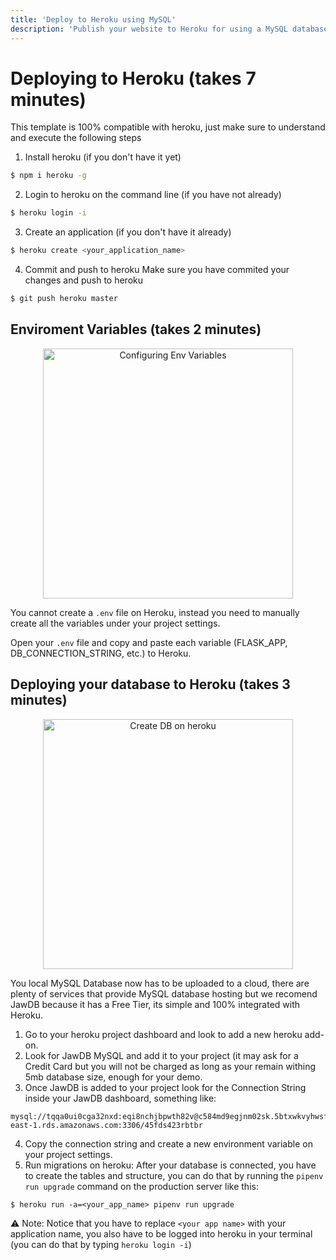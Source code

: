 ```yaml
---
title: 'Deploy to Heroku using MySQL'
description: 'Publish your website to Heroku for using a MySQL database for free'
---
```



# Deploying to Heroku (takes 7 minutes)

This template is 100% compatible with heroku, just make sure to understand and execute the following steps

1. Install heroku (if you don't have it yet)
```sh
$ npm i heroku -g
```

2. Login to heroku on the command line (if you have not already)
```sh
$ heroku login -i
```

3. Create an application (if you don't have it already)
```sh
$ heroku create <your_application_name>
```

4. Commit and push to heroku
Make sure you have commited your changes and push to heroku
```sh
$ git push heroku master
```

## Enviroment Variables (takes 2 minutes)

<p align="center">
<img width="400px" alt="Configuring Env Variables" src="https://github.com/4GeeksAcademy/flask-rest-hello/blob/master/docs/assets/env_variables.gif?raw=true" />
</p>

You cannot create a `.env` file on Heroku, instead you need to manually create all the variables under your project settings.

Open your `.env` file and copy and paste each variable (FLASK_APP, DB_CONNECTION_STRING, etc.) to Heroku.


## Deploying your database to Heroku (takes 3 minutes)

<p align="center">
<img width="400px" alt="Create DB on heroku" src="https://github.com/4GeeksAcademy/flask-rest-hello/blob/master/docs/assets/db_config.gif?raw=true" />
</p>

You local MySQL Database now has to be uploaded to a cloud, there are plenty of services that provide MySQL database hosting but we recomend JawDB because it has a Free Tier, its simple and 100% integrated with Heroku.

1. Go to your heroku project dashboard and look to add a new heroku add-on.
2. Look for JawDB MySQL and add it to your project (it may ask for a Credit Card but you will not be charged as long as your remain withing 5mb database size, enough for your demo.
3. Once JawDB is added to your project look for the Connection String inside your JawDB dashboard, something like:
```
mysql://tqqa0ui0cga32nxd:eqi8nchjbpwth82v@c584md9egjnm02sk.5btxwkvyhwsf.us-east-1.rds.amazonaws.com:3306/45fds423rbtbr
```
4. Copy the connection string and create a new environment variable on your project settings.
5. Run migrations on heroku: After your database is connected, you have to create the tables and structure, you can do that by running the `pipenv run upgrade` command on the production server like this:
```
$ heroku run -a=<your_app_name> pipenv run upgrade
```
:warning: Note: Notice that you have to replace `<your app name>` with your application name, you also have to be logged into heroku in your terminal (you can do that by typing `heroku login -i`)
